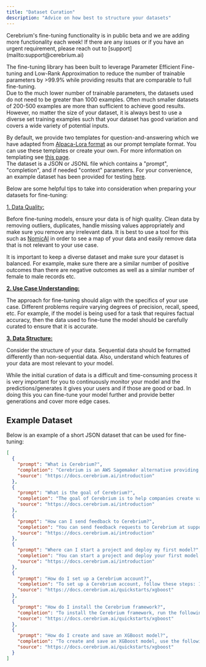 ```yaml
---
title: "Dataset Curation"
description: "Advice on how best to structure your datasets"
---
```


<Note>
  Cerebrium's fine-tuning functionality is in public beta and we are adding more
  functionality each week! If there are any issues or if you have an urgent
  requirement, please reach out to [support](mailto:support@cerebrium.ai)
</Note>

The fine-tuning library has been built to leverage Parameter Efficient Fine-tuning and Low-Rank Approximation to reduce the number of trainable parameters by >99.9% while providing results that are comparable to full fine-tuning.  
Due to the much lower number of trainable parameters, the datasets used do not need to be greater than 1000 examples. Often much smaller datasets of 200-500 examples are more than sufficient to achieve good results. However, no matter the size of your dataset, it is always best to use a diverse set training examples such that your dataset has good variation and covers a wide variety of potential inputs.

By default, we provide two templates for question-and-answering which we have adapted from [Alpaca-Lora format](https://github.com/TianyiPeng/alpaca-lora/tree/main/templates) as our prompt template format. You can use these templates or create your own. For more information on templating see [this page](/cerebrium/fine-tuning/language-models/custom-templates).  
The dataset is a JSON or JSONL file which contains a "prompt", "completion", and if needed "context" parameters.
For your convenience, an example dataset has been provided for testing [here](#example-dataset).

Below are some helpful tips to take into consideration when preparing your datasets for fine-tuning:

  <u>1. Data Quality:</u>
</b>

Before fine-tuning models, ensure your data is of high quality. Clean data by removing outliers, duplicates, handle missing values appropriately and make sure you remove any irrelevant data.
It is best to use a tool for this such as [NomicAI](https://home.nomic.ai/) in order to see a map of your data and easily remove data that is not relevant to your use case.

It is important to keep a diverse dataset and make sure your dataset is balanced. For example, make sure there are a similar number of positive outcomes than there
are negative outcomes as well as a similar number of female to male records etc.

<b>
  <u>2. Use Case Understanding: </u>
</b>

The approach for fine-tuning should align with the specifics of your use case. Different problems require varying degrees of precision, recall, speed, etc.
For example, if the model is being used for a task that requires factual accuracy, then the data used to fine-tune the model should be carefully curated to ensure that it is accurate.

<b>
  <u>3. Data Structure: </u>
</b>

Consider the structure of your data. Sequential data should be formatted differently than non-sequential data. Also, understand which features of your data are most relevant to your model.

While the initial curation of data is a difficult and time-consuming process it is very important for you to continuously monitor your model and the predictions/generates
it gives your users and if those are good or bad. In doing this you can fine-tune your model further and provide better generations and cover more edge cases.

## Example Dataset

Below is an example of a short JSON dataset that can be used for fine-tuning:

````json
[
  {
    "prompt": "What is Cerebrium?",
    "completion": "Cerebrium is an AWS Sagemaker alternative providing all the features you need to quickly build an ML product.",
    "source": "https://docs.cerebrium.ai/introduction"
  },
  {
    "prompt": "What is the goal of Cerebrium?",
    "completion": "The goal of Cerebrium is to help companies create value through machine learning as quickly and as painlessly as possible by abstracting away a lot of the complexity and mundane infrastructure setup.",
    "source": "https://docs.cerebrium.ai/introduction"
  },
  {
    "prompt": "How can I send feedback to Cerebrium?",
    "completion": "You can send feedback requests to Cerebrium at support@cerebrium.ai.",
    "source": "https://docs.cerebrium.ai/introduction"
  },
  {
    "prompt": "Where can I start a project and deploy my first model?",
    "completion": "You can start a project and deploy your first model at https://dashboard.cerebrium.ai.",
    "source": "https://docs.cerebrium.ai/introduction"
  },
  {
    "prompt": "How do I set up a Cerebrium account?",
    "completion": "To set up a Cerebrium account, follow these steps: 1. Go to [dashboard.cerebrium.ai](https://dashboard.cerebrium.ai) 2. Signup or Login 3. Navigate to the API Keys page 4. You should see an API key with the source 'Cerebrium'. Click the eye icon to display it. It will be in the format: c_api_key-xxx",
    "source": "https://docs.cerebrium.ai/quickstarts/xgboost"
  },
  {
    "prompt": "How do I install the Cerebrium framework?",
    "completion": "To install the Cerebrium framework, run the following command in your notebook or terminal: `pip install cerebrium`",
    "source": "https://docs.cerebrium.ai/quickstarts/xgboost"
  },
  {
    "prompt": "How do I create and save an XGBoost model?",
    "completion": "To create and save an XGBoost model, use the following code snippet: ```from sklearn.datasets import load_iris from xgboost import XGBClassifier iris = load_iris() X, y = iris.data, iris.target xgb = XGBClassifier() xgb.fit(X, y) xgb.save_model('iris.json')``` This code creates a simple XGBoost classifier for the Iris dataset and saves the model to a JSON file.",
    "source": "https://docs.cerebrium.ai/quickstarts/xgboost"
  }
]
````
